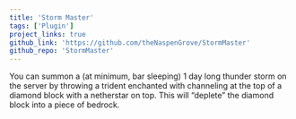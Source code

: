 ```yaml
---
title: 'Storm Master'
tags: ['Plugin']
project_links: true
github_link: 'https://github.com/theNaspenGrove/StormMaster'
github_repo: 'StormMaster'
---
```


You can summon a (at minimum, bar sleeping) 1 day long thunder storm on the server by throwing a trident enchanted with channeling at the top of a diamond block with a netherstar on top. This will “deplete” the diamond block into a piece of bedrock.